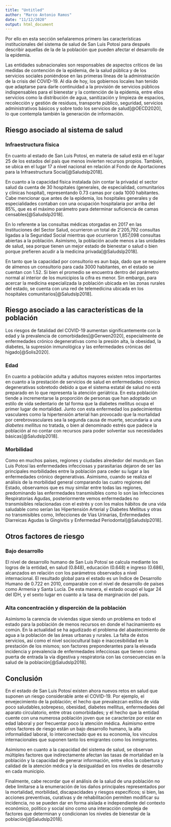 ```yaml
---
title: "Untitled"
author: "Marco Antonio Ramos"
date: "11/12/2020"
output: html_document
---
```

Por ello en esta sección señalaremos primero las características institucionales del sistema de salud de San Luis Potosí para después describir aquellas de la de la población que pueden afectar el desarrollo de la epidemia.

Las entidades subnacionales son responsables de aspectos críticos de las medidas de contención de la epidemia, de la salud pública y de los servicios sociales poniéndose en las primeras líneas de la administración de la crisis del COVID-19. Al día de hoy, los gobiernos locales han tenido que adaptarse para darle continuidad a la provisión de servicios públicos indispensables para el bienestar y la contención de la epidemia, entre ellos servicios como la  distribución de agua, sanitización y limpieza de espacios, recolección y gestión de residuos, transporte público, seguridad, servicios administrativos básicos y sobre todo los servicios de salud[@OECD2020], lo que contempla también la generación de información.


## Riesgo asociado al sistema de salud

### Infraestructura física

En cuanto al estado de San Luis Potosí, en materia de salud está en el lugar 25 de los estados del país que menos invierten recursos propios. También, se ubica en el lugar 17 a nivel nacional en relación al Fondo de Aportaciones para la Infraestructura Social[@Saludslp2018].

En cuanto a la capacidad física instalada (sin contar la privada) el sector salud da cuenta de 30 hospitales (generales, de especialidad, comunitarios y clínicas hospital), representando 0.73 camas por cada 1000 habitantes. Cabe mencionar que antes de la epidemia, los hospitales generales y de especialidades contaban con una ocupación hospitalaria por arriba del 85%, que es el máximo parámetro para
determinar suficiencia de camas censables[@Saludslp2018].

En lo referente a las consultas médicas otorgadas en 2017 en las Instituciones del Sector Salud, ocurrieron un total de 2’205,792 consultas ligadas a la Seguridad Social mientras que ocurrieron 1,857,098 consultas abiertas a la población. Asimismo, la población acude menos a las unidades de salud, sea porque tienen un mejor estado de bienestar o salud o bien porque prefieren acudir a la medicina privada[@Saludslp2018].

En tanto que la capacidad por consultorio es aun baja, dado que se requiere de almenos un consultorio para cada 3000 habitantes, en el estado se cuentan con 1.52. Si bien el promedio se encuentra dentro del parámetro normal al interior de los municipios la cifra es menor. Sin embargo, para acercar la medicina especializada la población ubicada en las zonas rurales del estado, se cuenta con una red de telemedicina ubicada en los hospitales comunitarios[@Saludslp2018]. 




## Riesgo asociado a las características de la población

Los riesgos de fatalidad del COVID-19 aumentan significantemente con la edad y la prevalencia de comorbidades[@Gerwen2020], especialmente de enfermedades crónico degenerativas como la presión alta, la obesidad, la diabetes, la supresión inmunológica y las enfermedades crónicas del hígado[@Solis2020]. 

### Edad



En cuanto a población adulta  y adultos mayores existen retos importantes en cuanto a la prestación de servicios de salud en enfermedades crónico degenerativas sobretodo debido a que el sistema estatal de salud no está preparado en lo que representa la atención geriátrica. En esta población tiende a incrementarse la proporción de personas que han adoptado un estilo de vida sedentario  de tal forma que la diabetes mellitus ocupa el primer lugar de mortalidad. Junto con esta enfermedad los padecimientos vasculares como la hipertensión arterial han provocado que la mortalidad por cerebrovasculares sea la segunda causa de muerte, secundaria a una *diabetes mellitus* no tratada, o bien al denominado estrés que padece la población al no contar con recursos para poder solventar sus necesidades básicas[@Saludslp2018].

### Morbilidad

Como en muchos países, regiones y ciudades alrededor del mundo,en San Luis Potosí las enfermedades infecciosas y parasitarias dejaron de ser las principales morbilidades entre la población para ceder su lugar a las enfermedades crónico degenerativas. Asimismo, cuando se realiza el análisis de la morbilidad general comparando las cuatro regiones del Estado, observamos que es muy similar entre todas las regiones, predominando las enfermedades transmisibles como lo son las Infecciones Respiratorias Agudas, posteriormente vemos enfermedades no transmisibles relacionadas con el estrés y con los malos hábitos de una vida saludable como serían las Hipertensión Arterial y Diabetes Mellitus y otras no transmisibles como, Infecciones de Vías
Urinarias, Enfermedades Diarreicas Agudas la Gingivitis y Enfermedad Periodontal[@Saludslp2018].

## Otros factores de riesgo 

### Bajo desarrollo

El nivel de desarrollo humano de San Luis Potosí se calcula mediante los logros de la entidad, en salud (0.848), educación (0.648) e ingreso (0.686), alcanzados en relación con los parámetros observados a nivel internacional. El resultado global para el estado es un Índice de Desarrollo Humano de 0.722 en 2010, comparable con el nivel de desarrollo de países como Armenia y Santa Lucía. De esta manera, el estado ocupó el lugar 24 del IDH, y el sexto lugar en cuanto a la tasa de marginación del país. 

### Alta concentración y disperción de la población


Asimismo la carencia de viviendas sigue siendo un problema en todo el estado para la población de menos recursos en donde el hacinamiento es común. En la actualidad se ha agudizado el problema del abastecimiento de agua a la población de las áreas urbanas y rurales. La falta de éstos servicios, así como el nivel sociocultural bajo e inaccesibilidad en la prestación de los mismos; son factores preponderantes para la elevada incidencia y prevalencia de enfermedades infecciosas que tienen como puerta de entrada la vía digestiva y respiratoria con las consecuencias en la salud de la población[@Saludslp2018]. 







## Conclusión

En el estado de San Luis Potosí existen ahora nuevos retos en salud que suponen un riesgo considerable ante el COVID-19. Por ejemplo, el envejecimiento de la población; el hecho que prevalezcan estilos de vida poco saludables,sobrepeso, obesidad, diabetes mellitus, enfermedades del aparato circulatorio, entre otras comorbidades; y el hecho que la entidad cuente con una numerosa población joven que se caracterize por estar en edad laboral y por frecuentar poco la atención médica. Asimismo entre otros factores de riesgo están un bajo desarrollo humano, la alta informalidad laboral, lo interconectado que es su economía, los vinculos internacionales que suponen tanto los emigrantes como los inmigrantes.

Asimismo en cuanto a la capacidad del sistema de salud, se observan múltiples factores que indirectamente afectan las tasas de mortalidad en la población y la capacidad de generar información, entre ellos la cobertura y calidad de la atención médica y la desigualdad en los niveles de desarrollo en cada municipio. 

Finalmente, cabe recordar que el análisis de la salud de una población no debe limitarse a la enumeración de los daños principales representados por la mortalidad, morbilidad, discapacidades y riesgos específicos; si bien, las acciones preventivas, curativas y de rehabilitación permiten modificar su incidencia, no se pueden dar en forma aislada e independiente del contexto económico, político y social sino como una interacción compleja de factores que determinan y condicionan los niveles de bienestar de la población[@Saludslp2018].

